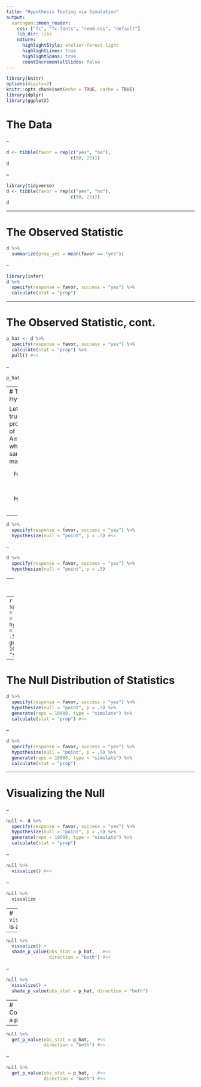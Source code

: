 ```yaml
---
title: "Hypothesis Testing via Simulation"
output:
  xaringan::moon_reader:
    css: ["fc", "fc-fonts", "reed.css", "default"]
    lib_dir: libs
    nature:
      highlightStyle: atelier-forest-light
      highlightLines: true
      highlightSpans: true
      countIncrementalSlides: false
---
```



```r
library(knitr)
options(digits=2)
knitr::opts_chunk$set(echo = TRUE, cache = TRUE)
library(dplyr)
library(ggplot2)
```

# The Data

--

```r
d <- tibble(favor = rep(c("yes", "no"), 
                        c(50, 25)))
d
```

--

```r
library(tidyverse)
d <- tibble(favor = rep(c("yes", "no"), 
                        c(50, 25)))
d
```

---

# The Observed Statistic

```r
d %>%
  summarize(prop_yes = mean(favor == "yes"))
```

--

```r
library(infer)
d %>%
  specify(response = favor, success = "yes") %>%
  calculate(stat = "prop")
```

---

# The Observed Statistic, cont.

```r
p_hat <- d %>%
  specify(response = favor, success = "yes") %>%
  calculate(stat = "prop") %>%
  pull() #<<
```

--

```r
p_hat
```


---
# The Hypotheses

Let $p$ be the true proportion of Americans who favor same-sex marriage.

$$H_0: p = 0.5$$

$$H_A: p \ne 0.5$$
--

```r
d %>%
  specify(response = favor, success = "yes") %>%
  hypothesize(null = "point", p = .5) #<<
```

--

```r
d %>%
  specify(response = favor, success = "yes") %>%
  hypothesize(null = "point", p = .5)
```

---
# The Simulation

```r
d %>%
  specify(response = favor, success = "yes") %>%
  hypothesize(null = "point", p = .5) %>%
  generate(reps = 10000, type = "simulate") #<<
```

--
```r
d %>%
  specify(response = favor, success = "yes") %>%
  hypothesize(null = "point", p = .5) %>%
  generate(reps = 10000, type = "simulate")
```

---

# The Null Distribution of Statistics

```r
d %>%
  specify(response = favor, success = "yes") %>%
  hypothesize(null = "point", p = .5) %>%
  generate(reps = 10000, type = "simulate") %>%
  calculate(stat = "prop") #<<
```

--

```r
d %>%
  specify(response = favor, success = "yes") %>%
  hypothesize(null = "point", p = .5) %>%
  generate(reps = 10000, type = "simulate") %>%
  calculate(stat = "prop")
```


---

# Visualizing the Null

--

```r
null <- d %>%
  specify(response = favor, success = "yes") %>%
  hypothesize(null = "point", p = .5) %>%
  generate(reps = 10000, type = "simulate") %>%
  calculate(stat = "prop")
```

--

```r
null %>%
  visualize() #<<
```

--

```r
null %>%
  visualize
```


---
# `visualize()` is a `ggplot`

--

```r
null %>%
  visualize() +
  shade_p_value(obs_stat = p_hat,   #<<
                direction = "both") #<<
```

--

```r
null %>%
  visualize() +
  shade_p_value(obs_stat = p_hat, direction = "both")
```

---
# Computing a p-value

--

```r
null %>%
  get_p_value(obs_stat = p_hat,   #<<
              direction = "both") #<<
```

--

```r
null %>%
  get_p_value(obs_stat = p_hat,   #<<
              direction = "both") #<<
```

